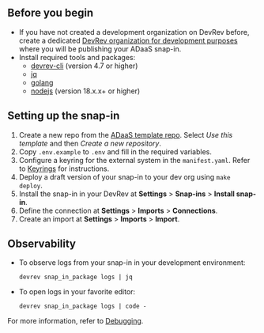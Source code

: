 ## Before you begin

- If you have not created a development organization on DevRev before, create a dedicated
  [DevRev organization for development purposes](https://app.devrev.ai/) where you will be publishing your ADaaS snap-in.
- Install required tools and packages:
  - [devrev-cli](https://developer.devrev.ai/snapin-development/references/cli-install) (version 4.7 or higher)
  - [jq](https://stedolan.github.io/jq)
  - [golang](https://go.dev/doc/install)
  - [nodejs](https://nodejs.org/en/download/package-manager) (version 18.x.x+ or higher)

## Setting up the snap-in

1. Create a new repo from the [ADaaS template repo](https://github.com/devrev/adaas-template). Select _Use this template_ and
   then _Create a new repository_.
1. Copy `.env.example` to `.env` and fill in the required variables.
1. Configure a keyring for the external system in the `manifest.yaml`.
   Refer to [Keyrings](/snapin-development/references/manifest#developer-keyrings) for instructions.
1. Deploy a draft version of your snap-in to your dev org using `make deploy`.
1. Install the snap-in in your DevRev at **Settings** > **Snap-ins** > **Install snap-in**.
1. Define the connection at **Settings** > **Imports** > **Connections**.
1. Create an import at **Settings** > **Imports** > **Import**.

## Observability

- To observe logs from your snap-in in your development environment:
   ```
   devrev snap_in_package logs | jq
   ```
- To open logs in your favorite editor:
  ```
  devrev snap_in_package logs | code -
  ```

For more information, refer to [Debugging](/snapin-development/debugging).
